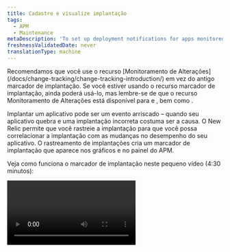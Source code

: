 ```yaml
---
title: Cadastre e visualize implantação
tags:
  - APM
  - Maintenance
metaDescription: 'To set up deployment notifications for apps monitored by APM, use webhooks, APM agent-specific options, or New Relic''''s REST API.'
freshnessValidatedDate: never
translationType: machine
---
```


<Callout variant="important">
  Recomendamos que você use o recurso [Monitoramento de Alterações](/docs/change-tracking/change-tracking-introduction/) em vez do antigo marcador de implantação. Se você estiver usando o recurso marcador de implantação, ainda poderá usá-lo, mas lembre-se de que o recurso Monitoramento de Alterações está disponível para <InlinePopover type="browser" />e <InlinePopover type="mobile" />, bem como <InlinePopover type="apm" />.
</Callout>

Implantar um aplicativo pode ser um evento arriscado – quando seu aplicativo quebra e uma implantação incorreta costuma ser a causa. O New Relic permite que você rastreie a implantação para que você possa correlacionar a implantação com as mudanças no desempenho do seu aplicativo. O rastreamento de implantações cria um marcador de implantação que aparece nos gráficos e no painel do APM.

Veja como funciona o marcador de implantação neste pequeno vídeo (4:30 minutos):

<Video id="HPeXZubcZ7o" type="youtube" />

## Opções para rastreamento de implantação [#options]

Embora você possa usar a New Relic [API REST v2](/docs/apis/rest-api-v2/requirements/new-relic-rest-api-v2-getting-started) ou [o NerdGraph](/docs/change-tracking/change-tracking-graphql) para registrar novas implantações e recuperar uma lista de implantações anteriores, recomendamos usar o NerdGraph. Você pode usar a New Relic para registrar novas implantações e recuperar uma lista de implantações anteriores. Além disso, alguns APM de agente oferecem métodos específicos de agente para registrar automaticamente a implantação.

Você pode usar sua integração [do Slack](https://slack.com/) com o New Relic, ou um simples webhook, para notificar sua equipe em tempo real da implantação do aplicativo monitor pelo APM. O Slack fornece um URL de webhook que permite postar JSON genérico que aparecerá formatado em um canal escolhido do Slack.

Existem alguns lugares onde você pode visualizar a implantação na interface do New Relic depois de gravada:

* No feed de atividades nas páginas [Resumo do APM](/docs/apm/applications-menu/monitoring/apm-overview-page-view-transaction-apdex-usage-data), Resumo do serviço e [Resumo da entidade](/docs/new-relic-one/use-new-relic-one/ui-data/new-relic-one-entity-explorer-view-performance-across-apps-services-hosts).
* Em gráficos de desempenho APM como marcadores de gráfico (linhas verticais com cabeças de alfinete).
* Em gráficos dashboard como marcadores de gráfico.
* Na página [de implantação](/docs/apm/applications-menu/events/deployments-page-view-impact-your-app-users) para resumo do desempenho.

<Callout variant="tip">
  Marcador de implantação não estão disponíveis para aplicativo de browser, mas você pode tentar estas alternativas:

  * Mude do marcador de implantação para o recurso [Monitoramento de Alterações](/docs/change-tracking/change-tracking-introduction) que permite rastrear alterações no aplicativo do browser.
  * Consulte [as versões do browser](/docs/browser/new-relic-browser/browser-agent-spa-api/add-release) para saber como tag erros com as versões de lançamento.
</Callout>

## Registrar implantação com a API REST [#api-instructions]

<Callout variant="important">
  [NerdGraph](/docs/change-tracking/change-tracking-graphql) é a API recomendada para consultar dados New Relic , recuperar informações de contas e configurar o recurso. Para explorar seus recursos, confira [os tutoriais do NerdGraph](/docs/apis/nerdgraph/get-started/introduction-new-relic-nerdgraph/#tutorials).
</Callout>

Você pode usar a API REST v2 do New Relic para registrar a implantação e obter uma lista de implantações anteriores.

* Os exemplos neste documento usam `curl` como ferramenta de linha de comando. No entanto, você pode usar qualquer método para fazer suas solicitações REST. Você também pode criar e visualizar implantação com o [API Explorer](https://rpm.newrelic.com/api/explore/application_deployments/create).
* JSON usa aspas duplas `"` para nomes de elementos e conteúdo. Usar aspas simples `'` causará erros.
* Os exemplos usam `X-Api-Key` que pode ser usado para uma <a href="/docs/apis/intro-apis/new-relic-api-keys/#user-api-key">chave de usuário</a> ou uma <a href="/docs/apis/intro-apis/new-relic-api-keys/#rest-api-key">chave de API REST</a>. As chaves de usuário agora são a maneira preferida de acessar nossas APIs REST, e você pode usar cabeçalhos `Api-Key` ao utilizá-las.

<CollapserGroup>
  <Collapser className="freq-link" id="post-deployment" title="Grave uma implantação com POST">
    Para registrar uma nova implantação, envie uma solicitação `POST` que inclua sua [chave de API](/docs/apis/rest-api-v2/getting-started/introduction-new-relic-rest-api-v2#api_key) para o endpoint de implantações. Anexe o payload no formato JSON (consulte [Limites de caracteres e parâmetro JSON](#deployment_limits)). Todos os parâmetros de carga útil são opcionais, exceto `revision`.

    Por exemplo:

    ```bash
    curl -X POST "https://api.newrelic.com/v2/applications/$APP_ID/deployments.json" \
         -H "X-Api-Key:$API_KEY" \
         -i \
         -H "Content-Type: application/json" \
         -d \
    '{
        "deployment": {
            "revision": "REVISION",
            "changelog": "Added: /v2/deployments.rb, Removed: None",
            "description": "Added a deployments resource to the v2 API",
            "user": "datanerd@example.com",
            "timestamp": "2019-10-08T00:15:36Z"
        }
    }'
    ```
  </Collapser>

  <Collapser className="freq-link" id="powershell" title="Grave uma implantação com PowerShell">
    Para registrar uma implantação com o PowerShell, envie uma solicitação `POST` que inclua sua [chave de API](/docs/apis/rest-api-v2/getting-started/introduction-new-relic-rest-api-v2#api_key) para o endpoint de implantação. Anexe o payload no formato JSON (consulte [Limites de caracteres e parâmetro JSON](#deployment_limits)). Todos os parâmetros de carga útil são opcionais, exceto `revision`.

    Este exemplo usa o PowerShell versão 3 ou superior:

    ```powershell
    Invoke-WebRequest -Uri https://api.newrelic.com/v2/applications/YOUR_APP_ID/deployments.json -Method POST -Headers @{'X-Api-Key'='$API_KEY'} -ContentType 'application/json' -Body '{
        "deployment": {
            "revision": "REVISION",
            "changelog": "Added: /v2/deployments.rb, Removed: None",
            "description": "Added a deployments resource to the v2 API",
            "user": "datanerd@example.com",
            "timestamp": "2019-10-08T00:15:36Z"
        }
    }'
    ```

    Este exemplo usa o PowerShell versão 2 (requer .NET framework 3.5 ou superior):

    ```powershell
    $encoding = [System.Text.Encoding]::GetEncoding("ASCII")
    $data ='{
        "deployment": {
            "revision": "REVISION",
            "changelog": "Added: /v2/deployments.rb, Removed: None",
            "description": "Added a deployments resource to the v2 API",
            "user": "datanerd@example.com",
            "timestamp": "2019-10-08T00:15:36Z"
        }
    }'
    $postData = $encoding.GetBytes($data)
    $request = [System.Net.WebRequest]::Create('https://api.newrelic.com/v2/applications/$APP_ID/deployments.json')
    $request.Method = 'POST'
    $request.Headers.add('X-Api-Key','$API_KEY')
    $request.ContentType='application/json'
    $stream = $request.GetRequestStream()
    $stream.Write($postData,0,$postData.Length)
    $request.GetResponse()
    ```
  </Collapser>

  <Collapser className="freq-link" id="get-list" title="Veja lista de implantação com GET">
    Para recuperar uma lista de todas as implantações anteriores do seu aplicativo, envie uma solicitação `GET` que inclua sua [chave de API](/docs/apis/rest-api-v2/getting-started/introduction-new-relic-rest-api-v2#api_key) para o endpoint de implantação. solicitação GET não usa uma carga JSON.

    Por exemplo:

    ```bash
    curl -X GET "https://api.newrelic.com/v2/applications/$APP_ID/deployments.json" \
         -H "X-Api-Key:$API_KEY" \
         -i
    ```

    <CollapserGroup>
      <Collapser id="sample-get-output" title="Exemplo de saída de GET">
        Este exemplo solicita uma lista de implantação para o app ID `9999999`:

        ```bash
        curl -X GET "https://api.newrelic.com/v2/applications/9999999/deployments.json" \
             -H "X-Api-Key:ABCDEFGHIJKLMNOPQRSTUVWXabcdefghijklmnopqrstuvwx" \
             -i
        ```

        A API retorna esta lista de implantação:

        ```json
        HTTP/1.1 200 OK
        ETag: "ABCDEFGHIJKabcdefghijk0123456789"
        Cache-Control: max-age=0, private, must-revalidate
        Content-Type: application/json
        {
          "deployments": [
            {
              "id": 1234567,
              "revision": "1234123412341234123412341234123412341234",
              "changelog": "Fixed the bugs for real this time",
              "description": "Example description two",
              "user": "Data Nerd",
              "timestamp": "2016-02-24T10:09:27-08:00",
              "links": {
                "application": 9999999
              }
            },
            {
              "id": 2345678,
              "revision": "7890789078907890789078907890789078907890",
              "changelog": "Think I fixed all the bugs",
              "description": null,
              "user": "Dren Atad",
              "timestamp": "2014-10-22T12:23:47-07:00",
              "links": {
                "application": 9999999
              }
            }
          ],
          "links": {
            "deployment.agent": "/v2/applications/{application_id}"
          }
        }
        ```
      </Collapser>
    </CollapserGroup>
  </Collapser>

  <Collapser className="freq-link" id="deployment-limits" title="Limites de caracteres e parâmetro JSON">
    A carga JSON pode incluir o seguinte parâmetro.

    <Callout variant="important">
      Caracteres UTF-8 de 4 bytes, como Emojis e alguns glifos de idiomas não latinos, não podem ser usados no texto de implantação.
    </Callout>

    <table>
      <thead>
        <tr>
          <th style={{ width: "135px" }}>
            Parâmetro
          </th>

          <th style={{ width: "150px" }}>
            Tipo de dados
          </th>

          <th>
            Descrição
          </th>
        </tr>
      </thead>

      <tbody>
        <tr>
          <td>
            `revision`
          </td>

          <td>
            String, máximo de 127 caracteres
          </td>

          <td>
            <DNT>**Required**</DNT>. Um ID único para esta implantação, visível na página [Resumo](/docs/apm/applications-menu/monitoring/apm-overview-page) e na página [Implantações](/docs/apm/applications-menu/events/deployments-page) . Pode ser qualquer string, mas geralmente é um número de versão ou uma soma de verificação do Git.
          </td>
        </tr>

        <tr>
          <td>
            `changelog`
          </td>

          <td>
            String, máximo de 65.535 caracteres
          </td>

          <td>
            <DNT>**Optional**</DNT>. Um resumo do que mudou nesta implantação, visível na página [Implantações](/docs/apm/applications-menu/events/deployments-page) ao selecionar <DNT>**(selected deployment) &gt; Change log**</DNT>.
          </td>
        </tr>

        <tr>
          <td>
            `description`
          </td>

          <td>
            String, máximo de 65.535 caracteres
          </td>

          <td>
            <DNT>**Optional**</DNT>. Uma descrição resumida desta implantação, visível na página [Resumo](/docs/apm/applications-menu/monitoring/apm-overview-page) e na página [Implantações](/docs/apm/applications-menu/events/deployments-page) quando você seleciona uma implantação individual.
          </td>
        </tr>

        <tr>
          <td>
            `user`
          </td>

          <td>
            String, máximo de 31 caracteres
          </td>

          <td>
            <DNT>**Optional**</DNT>. Um nome de usuário para associar à implantação, visível na página [Resumo](/docs/apm/applications-menu/monitoring/apm-overview-page) e na página [Implantações](/docs/apm/applications-menu/events/deployments-page) .
          </td>
        </tr>

        <tr>
          <td>
            `timestamp`
          </td>

          <td>
            ISO 8601
          </td>

          <td>
            <DNT>**Optional**</DNT>. Quando a implantação ocorreu, até o segundo. Se não for especificado, a implantação será registrada no momento em que a chamada de API foi recebida. requisitos timestamp :

            * Deve estar no horário UTC.
            * Deve ser posterior ao timestamp de implantação mais recente.
            * Não pode estar no futuro.
            * Deve estar no formato ISO8601; por exemplo, `"2019-10-08T00:15:36Z"`.
          </td>
        </tr>
      </tbody>
    </table>
  </Collapser>
</CollapserGroup>

## Registrar implantação usando o agente New Relic [#agent]

Alguns agentes possuem métodos adicionais para registrar a implantação:

* <DNT>**All agents**</DNT>: Use a [API REST v2 do](#api) New Relic.
* <DNT>**C**</DNT>: nenhum método específico do SDK. Utilize a [API REST](#api).
* <DNT>**Go**</DNT>: Nenhum método específico do agente. Utilize a [API REST](#api).
* <DNT>**Java**</DNT>: Chame o [agente Java `jar`](/docs/agents/java-agent/instrumentation/recording-deployments-java-agent).
* <DNT>**.NET**</DNT>: Use [o PowerShell e a API REST](#powershell).
* <DNT>**Node.js**</DNT>: Nenhum método específico do agente. Utilize a [API REST](#api).
* <DNT>**PHP**</DNT>: Use um [script PHP](/docs/agents/php-agent/features/recording-deployments-using-php-script).
* <DNT>**Python**</DNT>: use o subcomando [`record-deploy`](/docs/agents/python-agent/installation-configuration/python-agent-admin-script#record-deploy) do script `newrelic-admin` .
* <DNT>**Ruby**</DNT>: Use uma receita do Capistrano ou o comando `newrelic deployments` . Mais detalhes [aqui](/docs/agents/ruby-agent/features/recording-deployments-ruby-agent).

## Ver detalhes da implantação [#dep\_procedures][#dep_procedures]

Depois de configurar as informações de implantação, você poderá visualizar e detalhar os detalhes na interface do usuário. Para dicas, consulte nosso documento Monitoramento de Alterações [Como visualizar e analisar suas alterações no New Relic](/docs/change-tracking/change-tracking-view-analyze).

## Avise sua equipe sobre implantação [#webhooks]

Esteja você rastreando a implantação com a API REST ou a [API GraphQL](/docs/change-tracking/change-tracking-introduction) mais recente, você pode notificar os membros da sua equipe usando um webhook. Para obter detalhes, consulte as [instruções do webhook](/docs/change-tracking/change-tracking-webhooks) do Monitoramento de Alterações.